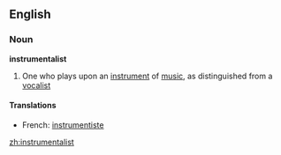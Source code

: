 ==English==

===Noun===
'''instrumentalist'''

#One who plays upon an [[instrument]] of [[music]], as distinguished from a [[vocalist]]

====Translations====
*French: [[instrumentiste]]

[[zh:instrumentalist]]
